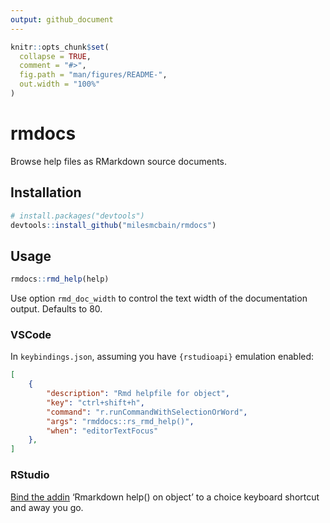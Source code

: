 ```yaml
---
output: github_document
---
```


<!-- README.md is generated from README.Rmd. Please edit that file -->

```r
knitr::opts_chunk$set(
  collapse = TRUE,
  comment = "#>",
  fig.path = "man/figures/README-",
  out.width = "100%"
)
```

# rmdocs

<!-- badges: start -->
<!-- badges: end -->

Browse help files as RMarkdown source documents.

## Installation

``` r
# install.packages("devtools")
devtools::install_github("milesmcbain/rmdocs")
```
## Usage 

```r
rmdocs::rmd_help(help)
```

Use option `rmd_doc_width` to control the text width of the documentation
output. Defaults to 80.

### VSCode 

In `keybindings.json`, assuming you have `{rstudioapi}` emulation enabled:

```json
[
    {
        "description": "Rmd helpfile for object",
        "key": "ctrl+shift+h",
        "command": "r.runCommandWithSelectionOrWord",
        "args": "rmddocs::rs_rmd_help()",
        "when": "editorTextFocus"
    },
]
```

### RStudio

[Bind the addin](https://www.infoworld.com/article/3327573/do-more-with-r-rstudio-addins-and-keyboard-shortcuts.html) 'Rmarkdown help() on object' to a choice keyboard shortcut and away you go.